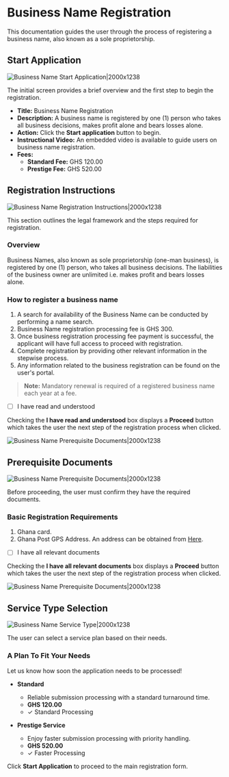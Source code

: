 # Business Name Registration

This documentation guides the user through the process of registering a business name, also known as a sole proprietorship.

## Start Application

![Business Name Start Application|2000x1238](/bus1.png)

The initial screen provides a brief overview and the first step to begin the registration.

- **Title:** Business Name Registration
- **Description:** A business name is registered by one (1) person who takes all business decisions, makes profit alone and bears losses alone.
- **Action:** Click the **Start application** button to begin.
- **Instructional Video:** An embedded video is available to guide users on business name registration.
- **Fees:**
  - **Standard Fee:** GHS 120.00
  - **Prestige Fee:** GHS 520.00


## Registration Instructions

![Business Name Registration Instructions|2000x1238](/bus2.png)

This section outlines the legal framework and the steps required for registration.

### Overview
Business Names, also known as sole proprietorship (one-man business), is registered by one (1) person, who takes all business decisions. The liabilities of the business owner are unlimited i.e. makes profit and bears losses alone.

### How to register a business name
1.  A search for availability of the Business Name can be conducted by performing a name search.
2.  Business Name registration processing fee is GHS 300.
3.  Once business registration processing fee payment is successful, the applicant will have full access to proceed with registration.
4.  Complete registration by providing other relevant information in the stepwise process.
5.  Any information related to the business registration can be found on the user's portal.

> **Note:** Mandatory renewal is required of a registered business name each year at a fee.

- [ ] I have read and understood

Checking the **I have read and understood** box displays a **Proceed** button which takes the user the next step of the registration process when clicked.

![Business Name Prerequisite Documents|2000x1238](/bus3.png)

## Prerequisite Documents

![Business Name Prerequisite Documents|2000x1238](/bus4.png)

Before proceeding, the user must confirm they have the required documents.

### Basic Registration Requirements
1.  Ghana card.
2.  Ghana Post GPS Address. An address can be obtained from [Here](#).

- [ ] I have all relevant documents

Checking the **I have all relevant documents** box displays a **Proceed** button which takes the user the next step of the registration process when clicked.

![Business Name Prerequisite Documents|2000x1238](/bus5.png)

## Service Type Selection

![Business Name Service Type|2000x1238](/bus6.png)

The user can select a service plan based on their needs.

### A Plan To Fit Your Needs
Let us know how soon the application needs to be processed!

- **Standard**
  - Reliable submission processing with a standard turnaround time.
  - **GHS 120.00**
  - ✓ Standard Processing

- **Prestige Service**
  - Enjoy faster submission processing with priority handling.
  - **GHS 520.00**
  - ✓ Faster Processing

Click **Start Application** to proceed to the main registration form.

